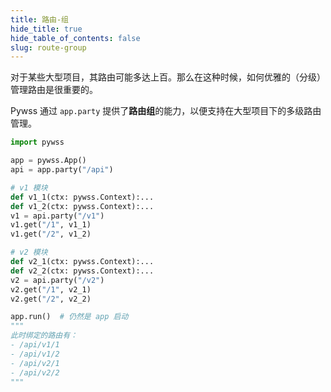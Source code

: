 ```yaml
---
title: 路由-组
hide_title: true
hide_table_of_contents: false
slug: route-group
---
```


对于某些大型项目，其路由可能多达上百。那么在这种时候，如何优雅的（分级）管理路由是很重要的。

Pywss 通过 `app.party` 提供了**路由组**的能力，以便支持在大型项目下的多级路由管理。

```python
import pywss

app = pywss.App()
api = app.party("/api")

# v1 模块
def v1_1(ctx: pywss.Context):...
def v1_2(ctx: pywss.Context):...
v1 = api.party("/v1")
v1.get("/1", v1_1)
v1.get("/2", v1_2)

# v2 模块
def v2_1(ctx: pywss.Context):...
def v2_2(ctx: pywss.Context):...
v2 = api.party("/v2")
v2.get("/1", v2_1)
v2.get("/2", v2_2)

app.run()  # 仍然是 app 启动
"""
此时绑定的路由有：
- /api/v1/1
- /api/v1/2
- /api/v2/1
- /api/v2/2
"""
```
